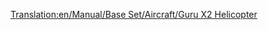 [[Translation:en/Manual/Base Set/Aircraft/Guru X2 Helicopter]]

{{en/Helicopter|Name=Guru X2 Helicopter
|Image=[[File:en/GuruX2Helicopter.png|Guru X2 Helicopter]]
|Cost=34,863 (69,726)
|Speed=512 km/h (320 mph)
|Annual=2,165 (4,330)
|Designed=1997
|Lifespan=20
|Capacity=55 passengers & 20 bags of mail
|Description=This helicopter is the last of the two helicopters, and is fictional, but apparently built by Lockheed.
|Real-life=Fictional
}}